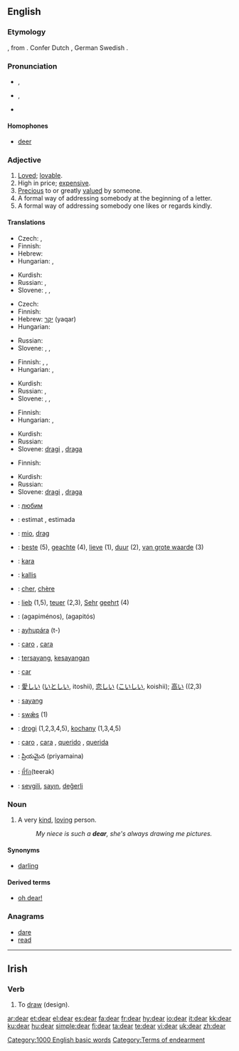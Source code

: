 
==English==

{{rank|friend|herself|year|295|dear|high|above|received}}

===Etymology===
{{ME.}} {{term|dere|lang=enm}}, from {{OE.}} {{term|deore|dēore|lang=ang}}. Confer Dutch {{term|duur||costly|lang=nl}}, German {{term|teuer||dear|lang=de}} Swedish {{term|dyr||expensive|lang=sv}}.

===Pronunciation===
*{{a|RP}} {{IPA|/dɪə/}}, {{SAMPA|/dI@/}}
*{{a|GenAm}} {{IPA|/dɪɹ/}}, {{SAMPA|/dIr/}}
*{{audio|en-us-dear.ogg|Audio (US)}}
*:{{rhymes|ɪə(r)}}

====Homophones====
*[[deer]]

===Adjective===
{{en-adj|dearer|dearest}}

# [[love|Loved]]; [[lovable]].
# High in price; [[expensive]].
# [[precious|Precious]] to or greatly [[value]]d by someone.
# A formal way of addressing somebody at the beginning of a letter.
# A formal way of addressing somebody one likes or regards kindly.

====Translations====
{{trans-top|loved; lovable}}
* Czech: {{t-|cs|drahý|m}}, {{t-|cs|milý|m}}
* Finnish: {{t+|fi|rakas}}
* Hebrew: {{t-|he|יקיר|tr=yaqyr|sc=Hebr}}
* Hungarian: {{t+|hu|drága}}, {{t+|hu|kedves}}
{{trans-mid}}
* Kurdish: {{t+|ku|خۆشه‌ویست|sc=KUchar}}
* Russian: {{t+|ru|дорогой|tr=dorogój|sc=Cyrl}}, {{t+|ru|милый|tr=mílyj|sc=Cyrl}}
* Slovene: {{t+|sl|drag|m}}, {{t+|sl|draga|f}}, {{t+|sl|drago|n}}
{{trans-bottom}}

{{trans-top|high in price; expensive}}
* Czech: {{t-|cs|drahý|m}}
* Finnish: {{t+|fi|kallis}}
* Hebrew: [[יקר]] (yaqar)
* Hungarian: {{t+|hu|drága}}
{{trans-mid}}
* Russian: {{t+|ru|дорогой|tr=dorogój|sc=Cyrl}}
* Slovene: {{t+|sl|drag|m}}, {{t+|sl|draga|f}}, {{t+|sl|drago|n}}
{{trans-bottom}}

{{trans-top|precious to or greatly valued by someone}}
* Finnish: {{t+|fi|rakas}}, {{t+|fi|arvokas}}, {{t+|fi|tärkeä}}
* Hungarian: {{t+|hu|drága}}, {{t+|hu|kedves}}
{{trans-mid}}
* Kurdish: {{t+|ku|ئازیز|sc=KUchar}}
* Russian: {{t+|ru|дорогой|tr=dorogój|sc=Cyrl}}, {{t+|ru|ценный|tr=cénnyj|sc=Cyrl}}
* Slovene: {{t+|sl|drag|m}}, {{t+|sl|draga|f}}, {{t+|sl|drago|n}}
{{trans-bottom}}

{{trans-top|a formal way of addressing somebody at the beginning of a letter}}
* Finnish: {{t+|fi|hyvä}}
* Hungarian: {{t+|hu|drága}}, {{t+|hu|kedves}}
{{trans-mid}}
* Kurdish: {{KUchar|[[به‌ڕێز]]}}
* Russian: {{t+|ru|уважаемый|tr=uvažájemyj|sc=Cyrl}}
* Slovene: [[dragi]] {{m}}, [[draga]] {{f}}
{{trans-bottom}}

{{trans-top|a formal way of addressing somebody one likes or regards kindly}}
* Finnish: {{t+|fi|rakas}}
{{trans-mid}}
* Kurdish: {{KUchar|[[گیان]]}}
* Russian: {{t+|ru|дорогой|tr=dorogój|sc=Cyrl}}
* Slovene: [[dragi]] {{m}}, [[draga]] {{f}}
{{trans-bottom}}

{{checktrans-top}}
*{{ttbc|Bulgarian}}: [[любим]] {{m}}
*{{ttbc|Catalan}}: estimat {{m}}, estimada {{f}}
*{{ttbc|Croatian}}: [[mio]], [[drag]]
*{{ttbc|Dutch}}: [[beste]] (5), [[geachte]] (4), [[lieve]] (1), [[duur]] (2), [[van grote waarde]] (3)
*{{ttbc|Esperanto}}: [[kara]]
*{{ttbc|Estonian}}: [[kallis#Estonian|kallis]]
*{{ttbc|French}}: [[cher]], [[chère]]
*{{ttbc|German}}: [[lieb]] (1,5), [[teuer]] (2,3), [[Sehr]] [[geehrt]] (4)
*{{ttbc|Greek}}: {{t|el|αγαπημένος|m|sc=Grek}} (agapiménos), {{t|el|αγαπητός|m|sc=Grek}} (agapitós)
*{{ttbc|Guaraní}}: [[ayhupára]] (t-)
{{checktrans-mid}}
*{{ttbc|Italian}}: [[caro]] {{m}}, [[cara]] {{f}}
*{{ttbc|Indonesian}}: [[sayang|tersayang]], [[sayang|kesayangan]]
*{{ttbc|Interlingua}}: [[car]]
*{{ttbc|Japanese}}: [[愛しい]] ([[いとしい]], itoshii), [[恋しい]] ([[こいしい]], koishii); [[高い]] ((2,3)
*{{ttbc|Malay}}: [[sayang]]
*{{ttbc|Old English}}: [[swæs|swǣs]] (1)
*{{ttbc|Polish}}: [[drogi]] {{m}} (1,2,3,4,5), [[kochany]] (1,3,4,5)
*{{ttbc|Portuguese}}: [[caro]] {{m}}, [[cara]] {{f}}, [[querido]] {{m}}, [[querida]] {{f}}
*{{ttbc|Telugu}}: ప్రియమైన (priyamaina)
*{{ttbc|Thai}}: [[ที่รัก]](teerak)
*{{ttbc|Turkish}}: [[sevgili]], [[sayın]], [[değerli]]
{{checktrans-bottom}}

===Noun===
{{en-noun}}

# A very [[kind]], [[loving]] person.
#:''My niece is such a '''dear''', she's always drawing me pictures.''

====Synonyms====
*{{i-c|Kind loving person}} [[darling]]

====Derived terms====
*[[oh dear|oh dear!]]

===Anagrams===
*[[dare]]
*[[read]]

[[Category:1000 English basic words]]
[[Category:Terms of endearment]]

----

==Irish==

===Verb===
{{infl|ga|verb}}

# To [[draw]] (design).

[[ar:dear]]
[[et:dear]]
[[el:dear]]
[[es:dear]]
[[fa:dear]]
[[fr:dear]]
[[hy:dear]]
[[io:dear]]
[[it:dear]]
[[kk:dear]]
[[ku:dear]]
[[hu:dear]]
[[simple:dear]]
[[fi:dear]]
[[ta:dear]]
[[te:dear]]
[[vi:dear]]
[[uk:dear]]
[[zh:dear]]